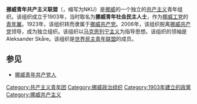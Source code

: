 '''挪威青年共产主义联盟'''（{{lang-no|Norges Kommunistiske Ungdomsforbund}}，缩写为NKU）是[[挪威|挪威]]的一个独立的[[共产主义|共产主义]]青年组织。该组织成立于1903年，当时取名为'''挪威青年社会民主人士'''，作为[[挪威工党|挪威工党]]的[[青年翼|青年翼]]。1923年，该组织转而隶属于[[挪威共产党|挪威共产党]]。2006年，该组织脱离[[挪威共产党|挪威共产党]]领导，成为独立组织。该组织以[[马克思列宁主义|马克思列宁主义]]为指导思想。该组织的领袖是Aleksander Skåre。该组织是[[世界民主青年联盟|世界民主青年联盟]]的成员。

==参见==
*[[挪威青年共产党人|挪威青年共产党人]]

[[Category:共产主义青年团|Category:共产主义青年团]]
[[Category:挪威政治组织|Category:挪威政治组织]]
[[Category:1903年建立的政黨|Category:1903年建立的政黨]]
[[Category:挪威共产主义|Category:挪威共产主义]]